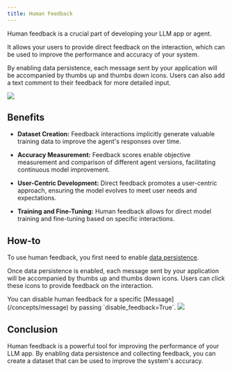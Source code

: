 ```yaml
---
title: Human Feedback
---
```


Human feedback is a crucial part of developing your LLM app or agent.

It allows your users to provide direct feedback on the interaction, which can be used to improve the performance and accuracy of your system.

By enabling data persistence, each message sent by your application will be accompanied by thumbs up and thumbs down icons. Users can also add a text comment to their feedback for more detailed input.

<Frame caption="Feedback with comment">
  <img src="/images/feedback.jpeg" />
</Frame>

## Benefits

- **Dataset Creation:** Feedback interactions implicitly generate valuable training data to improve the agent's responses over time.

- **Accuracy Measurement:** Feedback scores enable objective measurement and comparison of different agent versions, facilitating continuous model improvement.

- **User-Centric Development:** Direct feedback promotes a user-centric approach, ensuring the model evolves to meet user needs and expectations.

- **Training and Fine-Tuning:** Human feedback allows for direct model training and fine-tuning based on specific interactions.

## How-to

To use human feedback, you first need to enable [data persistence](/cloud/persistence/getting-started).

Once data persistence is enabled, each message sent by your application will be accompanied by thumbs up and thumbs down icons. Users can click these icons to provide feedback on the interaction.

<Note>
  You can disable human feedback for a specific [Message](/concepts/message) by
  passing `disable_feedback=True`.
</Note>

<Frame caption="Human feedback">
  <img src="/images/human-feedback.gif" />
</Frame>

## Conclusion

Human feedback is a powerful tool for improving the performance of your LLM app. By enabling data persistence and collecting feedback, you can create a dataset that can be used to improve the system's accuracy.
